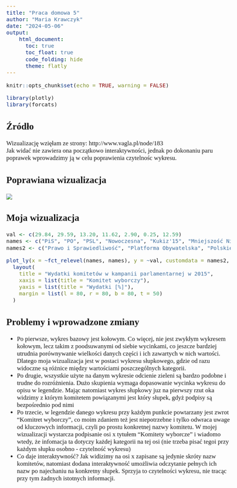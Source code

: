 ---
title: "Praca domowa 5"
author: "Maria Krawczyk"
date: "2024-05-06"
output: 
    html_document:
      toc: true
      toc_float: true
      code_folding: hide
      theme: flatly
---

```{=html}
<style>
  body {
    font-family: 'Times New Roman';
     font-size: 17px;
  }
</style>
```
```{r setup, include=FALSE}
knitr::opts_chunk$set(echo = TRUE, warning = FALSE)

library(plotly)
library(forcats)
```
## Źródło

Wizualizację wzięłam ze strony: http://www.vagla.pl/node/183 
<br>
Jak widać nie zawiera ona początkowo interaktywności, jednak po dokonaniu paru poprawek wprowadzimy ją w celu poprawienia czytelnośc wykresu.

## Poprawiana wizualizacja

![](http://www.vagla.pl/files/wydatki_komitetow_2015.jpg)
<br>

## Moja wizualizacja

```{r plotly, echo=FALSE}

val <- c(29.84, 29.59, 13.20, 11.62, 2.90, 0.25, 12.59)
names <- c("PiS", "PO", "PSL", "Nowoczesna", "Kukiz'15", "Mniejszość Niem.", "Inne")
names2 <- c("Prawo i Sprawiedliwość", "Platforma Obywatelska", "Polskie Stronnictwo Ludowe", "Nowoczesna Ryszarda Petru", "Kukiz'15", "Mniejszość Niemiecka", "Inne (pozostałe 110 komitetów)")

plot_ly(x = ~fct_relevel(names, names), y = ~val, customdata = names2, type = 'bar', name = "", hovertemplate = "Komitet Wyborczy: %{customdata}<br>Odsetek wydatków: %{y}%", text = paste0(val, "%"), textposition = "outside", textfont = list(size = 12)) %>% 
  layout(
    title = "Wydatki komitetów w kampanii parlamentarnej w 2015",
    xaxis = list(title = "Komitet wyborczy"),
    yaxis = list(title = "Wydatki [%]"),
    margin = list(l = 80, r = 80, b = 80, t = 50)
  )

```


## Problemy i wprowadzone zmiany
- Po pierwsze, wykres bazowy jest kołowym. Co więcej, nie jest zwykłym wykresem kołowym, lecz takim z poodsuwanymi od siebie wycinkami, co jeszcze bardziej utrudnia porównywanie wielkości danych części i ich zawartych w nich wartości. Dlatego moja wizualizacja jest w postaci wykresu słupkowego, gdzie od razu widoczne są różnice między wartościami poszczególnych kategorii.
- Po drugie, wszystkie użyte na danym wykresie odcienie zieleni są bardzo podobne i trudne do rozróżnienia. Dużo skupienia wymaga dopasowanie wycinka wykresu do opisu w legendzie. Mając natomiast wykres słupkowy juz na pierwszy rzut oka widzimy z którym komitetem powiązanymi jest który słupek, gdyż podpisy są bezpośrednio pod nimi
- Po trzecie, w legendzie danego wykresu przy każdym punkcie powtarzany jest zwrot "Komitret wyborczy", co moim zdaniem też jest niepotrzebne i tylko odwraca uwage od kluczowych informacji, czyli po prostu konkretnej nazwy komitetu. W mojej wizualizacji wystarcza podpisanie osi x tytułem "Komitety wyborcze" i wiadomo wtedy, że infomacja ta dotyczy każdej kategorii na tej osi (nie trzeba pisać tegoi przy każdym słupku osobno - czytelność wykresu)
- Co daje interaktywność? Jak widizimy na osi x zapisane są jedynie skróty nazw komitetów, natomiast dodana interaktywność umożliwia odczytanie pełnych ich nazw po najechaniu na konkretny słupek. Sprzyja to czytelności wykresu, nie tracąc przy tym żadnych istotnych informacji.



